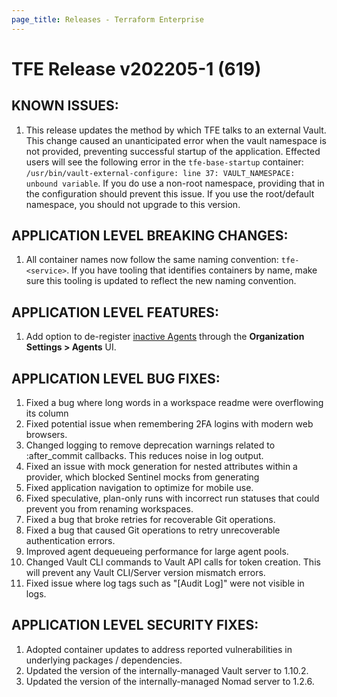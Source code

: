 ```yaml
---
page_title: Releases - Terraform Enterprise
---
```


# TFE Release v202205-1 (619)

## KNOWN ISSUES:

1. This release updates the method by which TFE talks to an external Vault. This change caused an unanticipated error when the vault namespace is not provided, preventing successful startup of the application. Effected users will see the following error in the `tfe-base-startup` container: `/usr/bin/vault-external-configure: line 37: VAULT_NAMESPACE: unbound variable`. If you do use a non-root namespace, providing that in the configuration should prevent this issue. If you use the root/default namespace, you should not upgrade to this version. 

## APPLICATION LEVEL BREAKING CHANGES:

1. All container names now follow the same naming convention: `tfe-<service>`. If you have tooling that identifies containers by name, make sure this tooling is updated to reflect the new naming convention.

## APPLICATION LEVEL FEATURES:

1. Add option to de-register [inactive Agents](https://www.terraform.io/cloud-docs/agents#agent-capacity-usage) through the **Organization Settings > Agents** UI.

## APPLICATION LEVEL BUG FIXES:

1. Fixed a bug where long words in a workspace readme were overflowing its column
2. Fixed potential issue when remembering 2FA logins with modern web browsers.
3. Changed logging to remove deprecation warnings related to :after_commit callbacks. This reduces noise in log output.
4. Fixed an issue with mock generation for nested attributes within a provider, which blocked Sentinel mocks from generating
5. Fixed application navigation to optimize for mobile use.
6. Fixed speculative, plan-only runs with incorrect run statuses that could prevent you from renaming workspaces.
7. Fixed a bug that broke retries for recoverable Git operations.
8. Fixed a bug that caused Git operations to retry unrecoverable authentication errors.
9. Improved agent dequeueing performance for large agent pools.
10. Changed Vault CLI commands to Vault API calls for token creation. This will prevent any Vault CLI/Server version mismatch errors.
11. Fixed issue where log tags such as "[Audit Log]" were not visible in logs.

## APPLICATION LEVEL SECURITY FIXES:

1. Adopted container updates to address reported vulnerabilities in underlying packages / dependencies.
2. Updated the version of the internally-managed Vault server to 1.10.2.
3. Updated the version of the internally-managed Nomad server to 1.2.6.
